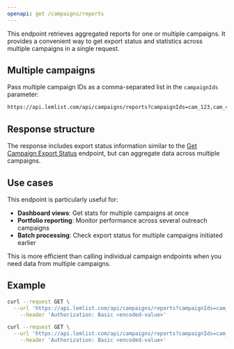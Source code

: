 ```yaml
---
openapi: get /campaigns/reports
---
```


This endpoint retrieves aggregated reports for one or multiple campaigns. It provides a convenient way to get export status and statistics across multiple campaigns in a single request.

## Multiple campaigns

Pass multiple campaign IDs as a comma-separated list in the `campaignIds` parameter:

```bash
https://api.lemlist.com/api/campaigns/reports?campaignIds=cam_123,cam_456,cam_789
```

## Response structure

The response includes export status information similar to the [Get Campaign Export Status](/api-reference/endpoints/campaigns/get-campaign-export-status) endpoint, but can aggregate data across multiple campaigns.

## Use cases

This endpoint is particularly useful for:
- **Dashboard views**: Get stats for multiple campaigns at once
- **Portfolio reporting**: Monitor performance across several outreach campaigns
- **Batch processing**: Check export status for multiple campaigns initiated earlier

<Tip>
This is more efficient than calling individual campaign endpoints when you need data from multiple campaigns.
</Tip>

## Example

<CodeGroup>

```bash Single campaign
curl --request GET \
  --url 'https://api.lemlist.com/api/campaigns/reports?campaignIds=cam_A1B2C3D4E5F6G7H8I9' \
    --header 'Authorization: Basic <encoded-value>'
```

```bash Multiple campaigns
curl --request GET \
  --url 'https://api.lemlist.com/api/campaigns/reports?campaignIds=cam_123,cam_456,cam_789' \
    --header 'Authorization: Basic <encoded-value>'
```

</CodeGroup>

